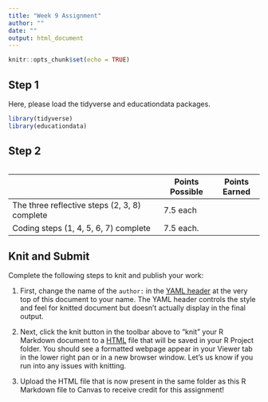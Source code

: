 ```yaml
---
title: "Week 9 Assignment"
author: ""
date: ""
output: html_document
---
```


```r
knitr::opts_chunk$set(echo = TRUE)
```

## Step 1

Here, please load the tidyverse and educationdata packages.

```r
library(tidyverse)
library(educationdata)
```

## Step 2

```r

```



|                                               | Points Possible | Points Earned |
|-----------------------------------------------|-----------------|---------------|
| The three reflective steps (2, 3, 8) complete | 7.5 each        |               |
| Coding steps (1, 4, 5, 6, 7) complete         | 7.5 each.       |               |

## Knit and Submit

Complete the following steps to knit and publish your work:

1.  First, change the name of the `author:` in the [YAML header](https://bookdown.org/yihui/rmarkdown-cookbook/rmarkdown-anatomy.html#yaml-metadata) at the very top of this document to your name. The YAML header controls the style and feel for knitted document but doesn't actually display in the final output.

2.  Next, click the knit button in the toolbar above to "knit" your R Markdown document to a [HTML](https://bookdown.org/yihui/rmarkdown/html-document.html) file that will be saved in your R Project folder. You should see a formatted webpage appear in your Viewer tab in the lower right pan or in a new browser window. Let's us know if you run into any issues with knitting.

3.  Upload the HTML file that is now present in the same folder as this R Markdown file to Canvas to receive credit for this assignment!
